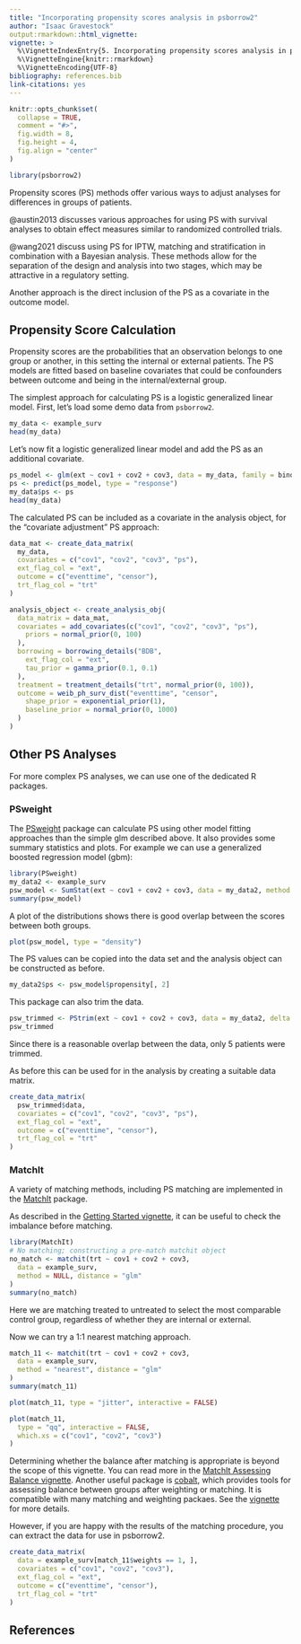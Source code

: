 ```yaml
---
title: "Incorporating propensity scores analysis in psborrow2"
author: "Isaac Gravestock"
output:rmarkdown::html_vignette:
vignette: >
  %\VignetteIndexEntry{5. Incorporating propensity scores analysis in psborrow2}
  %\VignetteEngine{knitr::rmarkdown}
  %\VignetteEncoding{UTF-8}
bibliography: references.bib
link-citations: yes
---
```


```r
knitr::opts_chunk$set(
  collapse = TRUE,
  comment = "#>",
  fig.width = 8,
  fig.height = 4,
  fig.align = "center"
)
```

```r
library(psborrow2)
```

Propensity scores (PS) methods offer various ways to adjust analyses for differences in groups of patients.

@austin2013 discusses various approaches for using PS with survival analyses to obtain effect measures similar to
randomized controlled trials.

@wang2021 discuss using PS for IPTW, matching and stratification in combination with a Bayesian analysis. These methods
allow for the separation of the design and analysis into two stages, which may be attractive in a regulatory setting.

Another approach is the direct inclusion of the PS as a covariate in the outcome model.

## Propensity Score Calculation

Propensity scores are the probabilities that an observation belongs to one group or another, in this setting the
internal or external patients. The PS models are fitted based on baseline covariates that could be confounders between
outcome and being in the internal/external group.

The simplest approach for calculating PS is a logistic generalized linear model. First, let's load some demo data from
`psborrow2`.

```r
my_data <- example_surv
head(my_data)
```

Let's now fit a logistic generalized linear model and add the PS as an additional covariate.

```r
ps_model <- glm(ext ~ cov1 + cov2 + cov3, data = my_data, family = binomial)
ps <- predict(ps_model, type = "response")
my_data$ps <- ps
head(my_data)
```

The calculated PS can be included as a covariate in the analysis object, for the "covariate adjustment" PS approach:

```r
data_mat <- create_data_matrix(
  my_data,
  covariates = c("cov1", "cov2", "cov3", "ps"),
  ext_flag_col = "ext",
  outcome = c("eventtime", "censor"),
  trt_flag_col = "trt"
)

analysis_object <- create_analysis_obj(
  data_matrix = data_mat,
  covariates = add_covariates(c("cov1", "cov2", "cov3", "ps"),
    priors = normal_prior(0, 100)
  ),
  borrowing = borrowing_details("BDB",
    ext_flag_col = "ext",
    tau_prior = gamma_prior(0.1, 0.1)
  ),
  treatment = treatment_details("trt", normal_prior(0, 100)),
  outcome = weib_ph_surv_dist("eventtime", "censor",
    shape_prior = exponential_prior(1),
    baseline_prior = normal_prior(0, 1000)
  )
)
```

## Other PS Analyses

For more complex PS analyses, we can use one of the dedicated R packages.

### PSweight

The [PSweight](https://cran.r-project.org/package=PSweight) package can calculate PS using other model fitting
approaches than the simple glm described above. It also provides some summary statistics and plots.
For example we can use a generalized boosted regression model (gbm):

```r
library(PSweight)
my_data2 <- example_surv
psw_model <- SumStat(ext ~ cov1 + cov2 + cov3, data = my_data2, method = "gbm")
summary(psw_model)
```

A plot of the distributions shows there is good overlap between the scores between both groups.

```r
plot(psw_model, type = "density")
```

The PS values can be copied into the data set and the analysis object can be constructed as before.

```r
my_data2$ps <- psw_model$propensity[, 2]
```

This package can also trim the data.

```r
psw_trimmed <- PStrim(ext ~ cov1 + cov2 + cov3, data = my_data2, delta = 0.1)
psw_trimmed
```

Since there is a reasonable overlap between the data, only 5 patients were trimmed.

As before this can be used for in the analysis by creating a suitable data matrix.

```r
create_data_matrix(
  psw_trimmed$data,
  covariates = c("cov1", "cov2", "cov3", "ps"),
  ext_flag_col = "ext",
  outcome = c("eventtime", "censor"),
  trt_flag_col = "trt"
)
```

### MatchIt

A variety of matching methods, including PS matching are implemented in the [MatchIt](https://cran.r-project.org/package=MatchIt) package.

As described in the [Getting Started vignette](https://cran.r-project.org/web/packages/MatchIt/vignettes/MatchIt.html), it can be useful to check the imbalance before matching.

```r
library(MatchIt)
# No matching; constructing a pre-match matchit object
no_match <- matchit(trt ~ cov1 + cov2 + cov3,
  data = example_surv,
  method = NULL, distance = "glm"
)
summary(no_match)
```

Here we are matching treated to untreated to select the most comparable control group, regardless of whether they are internal or external.

Now we can try a 1:1 nearest matching approach.

```r
match_11 <- matchit(trt ~ cov1 + cov2 + cov3,
  data = example_surv,
  method = "nearest", distance = "glm"
)
summary(match_11)
```

```r
plot(match_11, type = "jitter", interactive = FALSE)
```

```r
plot(match_11,
  type = "qq", interactive = FALSE,
  which.xs = c("cov1", "cov2", "cov3")
)
```

Determining whether the balance after matching is appropriate is beyond the scope of this vignette. You can read more in the [MatchIt Assessing Balance vignette](https://cran.r-project.org/web/packages/MatchIt/vignettes/assessing-balance.html). Another useful package is [cobalt](https://cran.r-project.org/package=cobalt), which provides tools for assessing balance between groups after weighting or matching. It is compatible with many matching and weighting packaes. See the [vignette](https://cran.r-project.org/web/packages/cobalt/vignettes/cobalt.html) for more details.

However, if you are happy with the results of the matching procedure, you can extract the data for use in psborrow2.

```r
create_data_matrix(
  data = example_surv[match_11$weights == 1, ],
  covariates = c("cov1", "cov2", "cov3"),
  ext_flag_col = "ext",
  outcome = c("eventtime", "censor"),
  trt_flag_col = "trt"
)
```

## References
